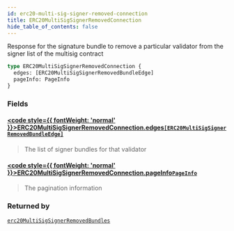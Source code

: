 ```yaml
---
id: erc20-multi-sig-signer-removed-connection
title: ERC20MultiSigSignerRemovedConnection
hide_table_of_contents: false
---
```








Response for the signature bundle to remove a particular validator from the signer list of the multisig contract

```graphql
type ERC20MultiSigSignerRemovedConnection {
  edges: [ERC20MultiSigSignerRemovedBundleEdge]
  pageInfo: PageInfo
}
```


### Fields

#### [<code style={{ fontWeight: 'normal' }}>ERC20MultiSigSignerRemovedConnection.<b>edges</b></code>](#)<Bullet />[`[ERC20MultiSigSignerRemovedBundleEdge]`](/docs/testnet/graphql/objects/erc20-multi-sig-signer-removed-bundle-edge) <Badge class="secondary" text="list"/> <Badge class="secondary" text="object"/>
> The list of signer bundles for that validator
> 

#### [<code style={{ fontWeight: 'normal' }}>ERC20MultiSigSignerRemovedConnection.<b>pageInfo</b></code>](#)<Bullet />[`PageInfo`](/docs/testnet/graphql/objects/page-info) <Badge class="secondary" text="object"/>
> The pagination information
> 



### Returned by

[`erc20MultiSigSignerRemovedBundles`](/docs/testnet/graphql/queries/erc-20-multi-sig-signer-removed-bundles)  <Badge class="secondary" text="query"/>



